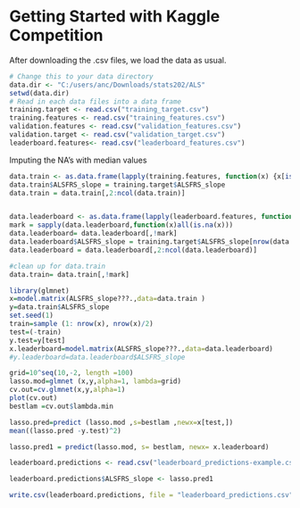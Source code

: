 Getting Started with Kaggle Competition
========================================================

After downloading the .csv files, we load the data as usual.

```r
# Change this to your data directory
data.dir <- "C:/users/anc/Downloads/stats202/ALS"
setwd(data.dir)
# Read in each data files into a data frame
training.target <- read.csv("training_target.csv")
training.features <- read.csv("training_features.csv")
validation.features <- read.csv("validation_features.csv")
validation.target <- read.csv("validation_target.csv")
leaderboard.features<- read.csv("leaderboard_features.csv")
```

Imputing the NA's with median values
```r
data.train <- as.data.frame(lapply(training.features, function(x) {x[is.na(x)] <- median(x, na.rm=TRUE); x}))
data.train$ALSFRS_slope = training.target$ALSFRS_slope
data.train = data.train[,2:ncol(data.train)]


data.leaderboard <- as.data.frame(lapply(leaderboard.features, function(x) {x[is.na(x)] <- median(x, na.rm=TRUE);x}))
mark = sapply(data.leaderboard,function(x)all(is.na(x)))
data.leaderboard= data.leaderboard[,!mark]
data.leaderboard$ALSFRS_slope = training.target$ALSFRS_slope[nrow(data.leaderboard)]
data.leaderboard = data.leaderboard[,2:ncol(data.leaderboard)]

#clean up for data.train
data.train= data.train[,!mark]

library(glmnet)
x=model.matrix(ALSFRS_slope???.,data=data.train )
y=data.train$ALSFRS_slope
set.seed(1)
train=sample (1: nrow(x), nrow(x)/2)
test=(-train)
y.test=y[test]
x.leaderboard=model.matrix(ALSFRS_slope???.,data=data.leaderboard)
#y.leaderboard=data.leaderboard$ALSFRS_slope

grid=10^seq(10,-2, length =100)
lasso.mod=glmnet (x,y,alpha=1, lambda=grid) 
cv.out=cv.glmnet(x,y,alpha=1)
plot(cv.out)
bestlam =cv.out$lambda.min

lasso.pred=predict (lasso.mod ,s=bestlam ,newx=x[test,])
mean((lasso.pred -y.test)^2)

lasso.pred1 = predict(lasso.mod, s= bestlam, newx= x.leaderboard)

leaderboard.predictions <- read.csv("leaderboard_predictions-example.csv")

leaderboard.predictions$ALSFRS_slope <- lasso.pred1

write.csv(leaderboard.predictions, file = "leaderboard_predictions.csv",row.names=FALSE)

```




